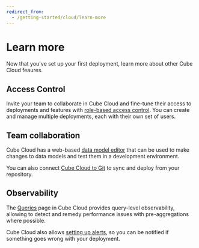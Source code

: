 ```yaml
---
redirect_from:
  - /getting-started/cloud/learn-more
---
```


# Learn more

Now that you've set up your first deployment, learn more about other Cube Cloud
feaures.

## Access Control

Invite your team to collaborate in Cube Cloud and fine-tune their access to
deployments and features with
[role-based access control](/product/workspace/access-control). You can create
and manage multiple deployments, each with their own set of users.

## Team collaboration

Cube Cloud has a web-based [data model editor](/product/workspace/data-model)
that can be used to make changes to data models and test them in a development
environment.

You can also connect
[Cube Cloud to Git](/product/deployment/cloud/continuous-deployment) to sync and
deploy from your repository.

## Observability

The [Queries](/product/workspace/query-history) page in Cube Cloud provides
query-level observability, allowing to detect and remedy performance issues with
pre-aggregations where possible.

Cube Cloud also allows [setting up alerts](/product/monitoring/alerts), so you
can be notified if something goes wrong with your deployment.
